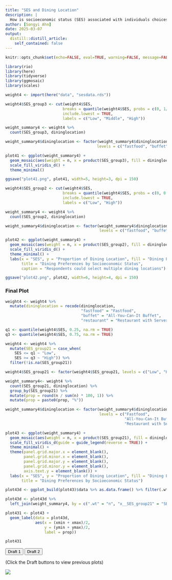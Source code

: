 ```yaml
---
title: "SES and Dining Location"
description: |
  How is socioeconomic status (SES) associated with individuals choices of dining locations?
author: [Songyi Ahn]
date: 2025-03-07
output:
  distill::distill_article:
    self_contained: false
---
```


```r
knitr::opts_chunk$set(echo=FALSE, eval=TRUE, warning=FALSE, message=FALSE)
```

```r
library(rio)
library(here)
library(tidyverse)
library(ggmosaic)
library(scales)
```

```r
weight4 <- import(here("data", "sesdata.rds"))
```

```r
weight4$SES_group3 <- cut(weight4$SES,
                         breaks = quantile(weight4$SES, probs = c(0, 1/3, 2/3, 1), na.rm = TRUE),
                         include.lowest = TRUE,
                         labels = c("Low", "Middle", "High"))

weight_summary4 <- weight4 %>%
  count(SES_group3, dininglocation)

weight_summary4$dininglocation <- factor(weight_summary4$dininglocation, 
                                        levels = c("fastfood", "buffet", "restaurant"))

plot41 <- ggplot(weight_summary4) +
  geom_mosaic(aes(weight = n, x = product(SES_group3), fill = dininglocation)) +
  scale_fill_viridis_d() +
  theme_minimal()

ggsave("plot41.png", plot41, width=5, height=3, dpi = 150)
```

```r
weight4$SES_group2 <- cut(weight4$SES,
                         breaks = quantile(weight4$SES, probs = c(0, 0.5, 1), na.rm = TRUE),
                         include.lowest = TRUE,
                         labels = c("Low", "High"))

weight_summary4 <- weight4 %>%
  count(SES_group2, dininglocation)

weight_summary4$dininglocation <- factor(weight_summary4$dininglocation, 
                                         levels = c("fastfood", "buffet", "restaurant"))

plot42 <- ggplot(weight_summary4) +
  geom_mosaic(aes(weight = n, x = product(SES_group2), fill = dininglocation)) +
  scale_fill_viridis_d() +
  theme_minimal() +
  labs(x = "SES", y = "Proportion of Dining Location", fill = "Dining Location",
       title = "Dining Preferences by Socioeconomic Status",
       caption = "Respondents could select multiple dining locations")

ggsave("plot42.png", plot42, width=6, height=4, dpi = 150)
```

### Final Plot
```r
weight4 <- weight4 %>%
  mutate(dininglocation = recode(dininglocation,
                                 "fastfood" = "Fastfood", 
                                 "buffet" = "All-You-Can-It Buffet", 
                                 "restaurant" = "Restaurant with Server"))

q1 <- quantile(weight4$SES, 0.25, na.rm = TRUE)
q3 <- quantile(weight4$SES, 0.75, na.rm = TRUE)

weight4 <- weight4 %>%
  mutate(SES_group21 = case_when(
    SES <= q1 ~ "Low",
    SES >= q3 ~ "High")) %>%
  filter(!is.na(SES_group21))

weight4$SES_group21 <- factor(weight4$SES_group21, levels = c("Low", "High"))

weight_summary4<- weight4 %>%
  count(SES_group21, dininglocation) %>%
  group_by(SES_group21) %>%
  mutate(prop = round(n / sum(n) * 100, 1)) %>%
  mutate(prop = paste0(prop, "%"))

weight_summary4$dininglocation <- factor(weight_summary4$dininglocation, 
                                         levels = c("Fastfood",
                                                    "All-You-Can-It Buffet",
                                                    "Restaurant with Server"))

plot43 <- ggplot(weight_summary4) +
  geom_mosaic(aes(weight = n, x = product(SES_group21), fill = dininglocation)) +
  scale_fill_viridis_d(guide = guide_legend(reverse = TRUE)) +
  theme_minimal() +
  theme(panel.grid.major.x = element_blank(),
        panel.grid.minor.x = element_blank(),
        panel.grid.major.y = element_blank(),
        panel.grid.minor.y = element_blank(),
        axis.text.y = element_blank()) +
  labs(x = "SES", y = "Proportion of Dining Location", fill = "Dining Location",
       title = "Dining Preferences by Socioeconomic Status")

plot43d <- ggplot_build(plot43)$data %>% as.data.frame() %>% filter(.wt > 0)

plot43d <- plot43d %>%
  left_join(weight_summary4, by = c(".wt" = "n", "x__SES_group21" = "SES_group21", "x__fill__dininglocation" = "dininglocation"))

plot431 <- plot43 +
  geom_label(data = plot43d,
             aes(x = (xmin + xmax)/2,
                 y = (ymin + ymax)/2,
                 label = prop))

plot431
```


<div>
  <button onclick="showPlot('plot41')">Draft 1</button>
  <button onclick="showPlot('plot42')">Draft 2</button>
</div>

<div>
(Click the Draft buttons to view previous plots)
</div>

<div id="plot-container">
  <img id="plot41" src="plot41.png">
  <img id="plot42" src="plot42.png" style="display:none; width: 100%; height: auto;">
</div>

<script>
  function showPlot(plotId) {
    document.getElementById('plot41').style.display = "none";
    document.getElementById('plot42').style.display = "none";
    document.getElementById(plotId).style.display = "block";
  }
</script>
